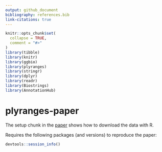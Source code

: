 ```yaml
---
output: github_document
bibliography: references.bib
link-citations: true
---
```


<!-- README.md is generated from README.Rmd. Please edit that file -->

```r
knitr::opts_chunk$set(
  collapse = TRUE,
  comment = "#>"
)
library(tibble)
library(knitr)
library(ggbio)
library(plyranges)
library(stringr)
library(dplyr)
library(readr)
library(Biostrings)
library(AnnotationHub)
```
# plyranges-paper
The setup chunk in the [paper](paper.Rmd) shows how to download the data with R.

Requires the following packages (and versions) to reproduce the paper:

```r
devtools::session_info()
```


